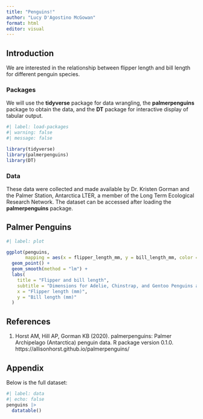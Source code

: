 ```yaml
---
title: "Penguins!"
author: "Lucy D'Agostino McGowan"
format: html
editor: visual
---
```


## Introduction

We are interested in the relationship between flipper length and bill length for different penguin species. 

### Packages

We will use the **tidyverse** package for data wrangling, the **palmerpenguins** package to obtain the data, and the **DT** package for interactive display of tabular output.

```r
#| label: load-packages
#| warning: false
#| message: false

library(tidyverse)
library(palmerpenguins)
library(DT)
```


### Data

These data were collected and made available by Dr. Kristen Gorman and the Palmer Station, Antarctica LTER, a member of the Long Term Ecological Research Network. The dataset can be accessed after loading the **palmerpenguins** package.

## Palmer Penguins

```r
#| label: plot

ggplot(penguins, 
       mapping = aes(x = flipper_length_mm, y = bill_length_mm, color = species)) +
  geom_point() +
  geom_smooth(method = "lm") +
  labs(
    title = "Flipper and bill length",
    subtitle = "Dimensions for Adelie, Chinstrap, and Gentoo Penguins at Palmer Station LTER",
    x = "Flipper length (mm)",
    y = "Bill length (mm)"
  )
```

## References

1. Horst AM, Hill AP, Gorman KB (2020). palmerpenguins: Palmer
Archipelago (Antarctica) penguin data. R package version 0.1.0.
https://allisonhorst.github.io/palmerpenguins/

## Appendix 

Below is the full dataset:

```r
#| label: data
#| echo: false
penguins |>
  datatable()
```
